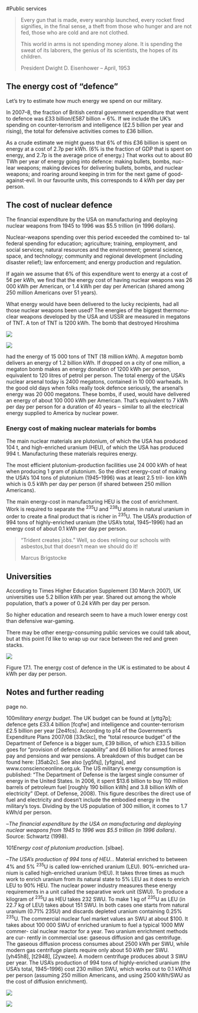 #Public services

> Every gun that is made, every warship launched, every rocket fired
> signifies, in the final sense, a theft from those who hunger and are
> not fed, those who are cold and are not clothed.
>
> This world in arms is not spending money alone. It is spending the
> sweat of its laborers, the genius of its scientists, the hopes of its
> children.
>
> President Dwight D. Eisenhower – April, 1953

The energy cost of "defence"
----------------------------

Let's try to estimate how much energy we spend on our military.

In 2007–8, the fraction of British central government expenditure that
went to defence was £33 billion/£587 billion = 6%. If we include the
UK's spending on counter-terrorism and intelligence (£2.5 billion per
year and rising), the total for defensive activities comes to £36
billion.

As a crude estimate we might guess that 6% of this £36 billion is spent
on energy at a cost of 2.7p per kWh. (6% is the fraction of GDP that is
spent on energy, and 2.7p is the average price of energy.) That works
out to about 80 TWh per year of energy going into defence: making
bullets, bombs, nuc- lear weapons; making devices for delivering
bullets, bombs, and nuclear weapons; and roaring around keeping in trim
for the next game of good- against-evil. In our favourite units, this
corresponds to 4 kWh per day per person.

The cost of nuclear defence
---------------------------

The financial expenditure by the USA on manufacturing and deploying
nuclear weapons from 1945 to 1996 was \$5.5 trillion (in 1996 dollars).

Nuclear-weapons spending over this period exceeded the combined to- tal
federal spending for education; agriculture; training, employment, and
social services; natural resources and the environment; general science,
space, and technology; community and regional development (including
disaster relief); law enforcement; and energy production and regulation.

If again we assume that 6% of this expenditure went to energy at a cost
of 5¢ per kWh, we find that the energy cost of having nuclear weapons
was 26 000 kWh per American, or 1.4 kWh per day per American (shared
among 250 million Americans over 51 years).

What energy would have been delivered to the lucky recipients, had all
those nuclear weapons been used? The energies of the biggest thermonu-
clear weapons developed by the USA and USSR are measured in megatons of
TNT. A ton of TNT is 1200 kWh. The bomb that destroyed Hiroshima

![](images/figure121.png)

![](images/figure122.png)

had the energy of 15 000 tons of TNT (18 million kWh). A *megaton* bomb
delivers an energy of 1.2 billion kWh. If dropped on a city of one
million, a megaton bomb makes an energy donation of 1200 kWh per person,
equivalent to 120 litres of petrol per person. The total energy of the
USA's nuclear arsenal today is 2400 megatons, contained in 10 000
warheads. In the good old days when folks really took defence seriously,
the arsenal's energy was 20 000 megatons. These bombs, if used, would
have delivered an energy of about 100 000 kWh per American. That's
equivalent to 7 kWh per day per person for a duration of 40 years –
similar to all the electrical energy supplied to America by nuclear
power.

### Energy cost of making nuclear materials for bombs

The main nuclear materials are plutonium, of which the USA has produced
104 t, and high-enriched uranium (HEU), of which the USA has produced
994 t. Manufacturing these materials requires energy.

The most efficient plutonium-production facilities use 24 000 kWh of
heat when producing 1 gram of plutonium. So the direct energy-cost of
making the USA's 104 tons of plutonium (1945–1996) was at least 2.5
tril- lion kWh which is 0.5 kWh per day per person (if shared between
250 million Americans).

The main energy-cost in manufacturing HEU is the cost of enrichment.
Work is required to separate the ^235^U and ^238^U atoms in natural
uranium in order to create a final product that is richer in ^235^U. The
USA's production of 994 tons of highly-enriched uranium (the USA's
total, 1945–1996) had an energy cost of about 0.1 kWh per day per
person.

> "Trident creates jobs." Well, so does relining our schools with
> asbestos,but that doesn't mean we should do it!
>
> Marcus Brigstocke

Universities
------------

According to Times Higher Education Supplement (30 March 2007), UK
universities use 5.2 billion kWh per year. Shared out among the whole
population, that's a power of 0.24 kWh per day per person.

So higher education and research seem to have a much lower energy cost
than defensive war-gaming.

There may be other energy-consuming public services we could talk about,
but at this point I'd like to wrap up our race between the red and green
stacks.

![](images/figure123.png)

Figure 17.1. The energy cost of defence in the UK is estimated to be
about 4 kWh per day per person.

Notes and further reading
-------------------------

page no.

100*military energy budget*. The UK budget can be found at [yttg7p];
defence gets £33.4 billion [fcqfw] and intelligence and
counter-terrorism £2.5 billion per year [2e4fcs]. According to p14 of
the Government's Expenditure Plans 2007/08 [33x5kc], the "total resource
budget" of the Department of Defence is a bigger sum, £39 billion, of
which £33.5 billion goes for "provision of defence capability" and £6
billion for armed forces pay and pensions and war pensions. A breakdown
of this budget can be found here: [35ab2c]. See also [yg5fsj], [yfgjna],
and www.conscienceonline.org.uk. The US military's energy consumption is
published: "The Department of Defense is the largest single consumer of
energy in the United States. In 2006, it spent \$13.6 billion to buy 110
million barrels of petroleum fuel [roughly 190 billion kWh] and 3.8
billion kWh of electricity" (Dept. of Defense, 2008). This figure
describes the direct use of fuel and electricity and doesn't include the
embodied energy in the military's toys. Dividing by the US population of
300 million, it comes to 1.7 kWh/d per person.

–*The financial expenditure by the USA on manufacturing and deploying
nuclear weapons from 1945 to 1996 was \$5.5 trillion (in 1996 dollars)*.
Source: Schwartz (1998).

101*Energy cost of plutonium production*. [slbae].

–*The USA's production of 994 tons of HEU...* Material enriched to
between 4% and 5% ^235^U is called low-enriched uranium (LEU).
90%-enriched ura- nium is called high-enriched uranium (HEU). It takes
three times as much work to enrich uranium from its natural state to 5%
LEU as it does to enrich LEU to 90% HEU. The nuclear power industry
measures these energy requirements in a unit called the separative work
unit (SWU). To produce a kilogram of ^235^U as HEU takes 232 SWU. To
make 1 kg of ^235^U as LEU (in 22.7 kg of LEU) takes about 151 SWU. In
both cases one starts from natural uranium (0.71% 235U) and discards
depleted uranium containing 0.25% ^235^U. The commercial nuclear fuel
market values an SWU at about \$100. It takes about 100 000 SWU of
enriched uranium to fuel a typical 1000 MW commer- cial nuclear reactor
for a year. Two uranium enrichment methods are cur- rently in commercial
use: gaseous diffusion and gas centrifuge. The gaseous diffusion process
consumes about 2500 kWh per SWU, while modern gas centrifuge plants
require only about 50 kWh per SWU. [yh45h8], [t2948], [2ywzee]. A modern
centrifuge produces about 3 SWU per year. The USA's production of 994
tons of highly-enriched uranium (the USA's total, 1945–1996) cost 230
million SWU, which works out to 0.1 kWh/d per person (assuming 250
million Americans, and using 2500 kWh/SWU as the cost of diffusion
enrichment).

![](images/figure124.png)

![](images/figure344.png)

